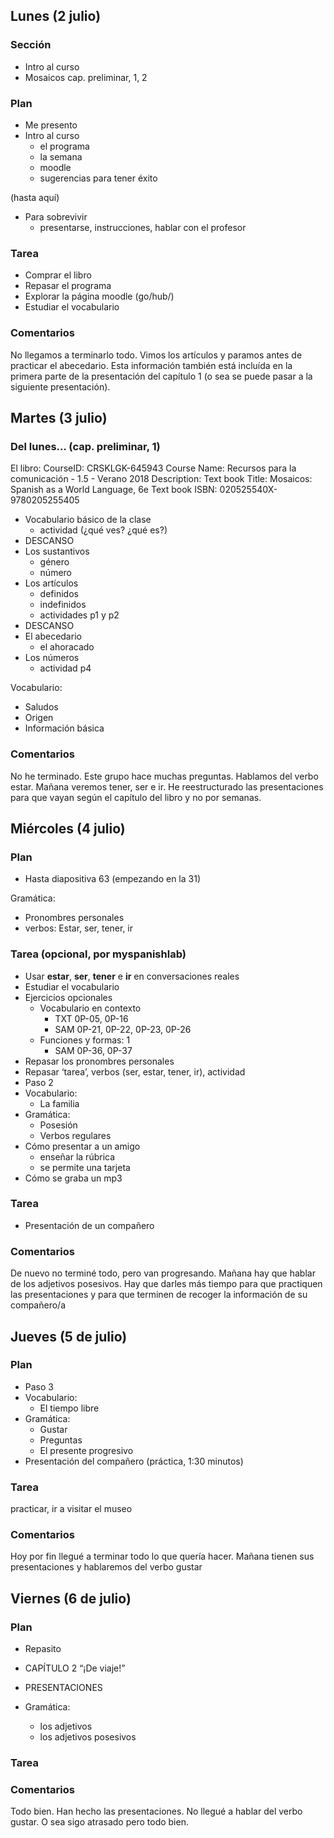 ## Lunes (2 julio)

### Sección

- Intro al curso
- Mosaicos cap. preliminar, 1, 2

### Plan

- Me presento
- Intro al curso
	- el programa
	- la semana
	- moodle
	- sugerencias para tener éxito

(hasta aquí)

- Para sobrevivir
	- presentarse, instrucciones, hablar con el profesor


### Tarea

- Comprar el libro
- Repasar el programa
- Explorar la página moodle (go/hub/)
- Estudiar el vocabulario

### Comentarios

No llegamos a terminarlo todo. Vimos los artículos y paramos
antes de practicar el abecedario. Esta información también 
está incluída en la primera parte de la presentación del 
capítulo 1 (o sea se puede pasar a la siguiente presentación).





## Martes (3 julio)

### Del lunes... (cap. preliminar, 1)

El libro: 
CourseID: CRSKLGK-645943
Course Name: Recursos para la comunicación - 1.5 - Verano 2018
Description:
Text book Title: Mosaicos: Spanish as a World Language, 6e
Text book ISBN: 020525540X-9780205255405


- Vocabulario básico de la clase 
	- actividad (¿qué ves? ¿qué es?)
- DESCANSO
- Los sustantivos
	- género
	- número
- Los artículos
	- definidos
	- indefinidos
	- actividades p1 y p2
- DESCANSO
- El abecedario
	- el ahoracado
- Los números
	- actividad p4

Vocabulario:

- Saludos
- Origen
- Información básica


### Comentarios

No he terminado. Este grupo hace muchas preguntas. Hablamos del verbo 
estar. Mañana veremos tener, ser e ir. He reestructurado las presentaciones 
para que vayan según el capítulo del libro y no por semanas. 








## Miércoles (4 julio)

### Plan

- Hasta diapositiva 63 (empezando en la 31)

Gramática:

- Pronombres personales
- verbos: Estar, ser, tener, ir

### Tarea (opcional, por myspanishlab)

- Usar **estar**, **ser**, **tener** e **ir** en conversaciones reales
- Estudiar el vocabulario
- Ejercicios opcionales
	- Vocabulario en contexto
		- TXT 0P-05, 0P-16
		- SAM 0P-21, 0P-22, 0P-23, 0P-26
	- Funciones y formas: 1
		- SAM 0P-36, 0P-37

- Repasar los pronombres personales
- Repasar 'tarea', verbos (ser, estar, tener, ir), actividad
- Paso 2  
- Vocabulario:
	- La familia

- Gramática:
	- Posesión
	- Verbos regulares

- Cómo presentar a un amigo
	- enseñar la rúbrica
	- se permite una tarjeta
- Cómo se graba un mp3


### Tarea

- Presentación de un compañero

### Comentarios

De nuevo no terminé todo, pero van progresando. 
Mañana hay que hablar de los adjetivos posesivos. 
Hay que darles más tiempo para que practiquen las 
presentaciones y para que terminen de recoger la 
información de su compañero/a







## Jueves (5 de julio)

### Plan

- Paso 3
- Vocabulario:
	- El tiempo libre

- Gramática:
	- Gustar
	- Preguntas
	- El presente progresivo

- Presentación del compañero (práctica, 1:30 minutos)

### Tarea

practicar, ir a visitar el museo

### Comentarios

Hoy por fin llegué a terminar todo lo que quería 
hacer. Mañana tienen sus presentaciones y hablaremos 
del verbo gustar 








## Viernes (6 de julio)

### Plan

- Repasito
- CAPÍTULO  2 “¡De viaje!”  


- PRESENTACIONES

- Gramática:
	- los adjetivos
	- los adjetivos posesivos

### Tarea


### Comentarios

Todo bien. Han hecho las presentaciones. No llegué 
a hablar del verbo gustar. O sea sigo atrasado pero 
todo bien. 

